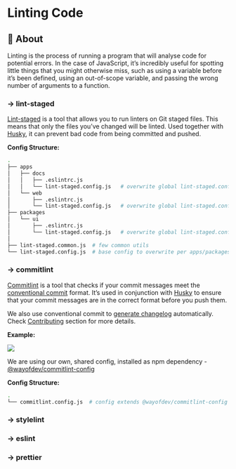 # Linting Code

## 📄 About

Linting is the process of running a program that will analyse code for potential errors. In the case of JavaScript,
it’s incredibly useful for spotting little things that you might otherwise miss, such as using a variable before it’s been defined,
using an out-of-scope variable, and passing the wrong number of arguments to a function.

### → lint-staged

[Lint-staged](https://github.com/okonet/lint-staged) is a tool that allows you to run linters on Git staged files. This means that only the files you’ve changed will be linted.
Used together with [Husky](https://github.com/typicode/husky), it can prevent bad code from being committed and pushed.

**Config Structure:**

```bash
.
├── apps
│   ├── docs
│   │   ├── .eslintrc.js
│   │   └── lint-staged.config.js   # overwrite global lint-staged.config.js, custom eslint
│   └── web
│       ├── .eslintrc.js
│       └── lint-staged.config.js   # overwrite global lint-staged.config.js, custom eslint
├── packages
│   └── ui
│       ├── .eslintrc.js
│       └── lint-staged.config.js   # overwrite global lint-staged.config.js, custom eslint
│
├── lint-staged.common.js  # few common utils
└── lint-staged.config.js  # base config to overwrite per apps/packages
```

### → commitlint

[Commitlint](https://commitlint.js.org/#/) is a tool that checks if your commit messages meet the [conventional commit](https://www.conventionalcommits.org/en/v1.0.0) format. It’s used in conjunction with [Husky](https://github.com/typicode/husky) to ensure that your commit messages are in the correct format before you push them.

We also use conventional commit to [generate changelog]() automatically. Check [Contributing]() section for more details.

**Example:**

![](https://github.com/conventional-changelog/commitlint/raw/master/docs/assets/commitlint.svg)

We are using our own, shared config, installed as npm dependency - [@wayofdev/commitlint-config](https://www.npmjs.com/package/@wayofdev/commitlint-config)

**Config Structure:**

```bash
.
└── commitlint.config.js  # config extends @wayofdev/commitlint-config
```

### → stylelint

### → eslint

### → prettier

